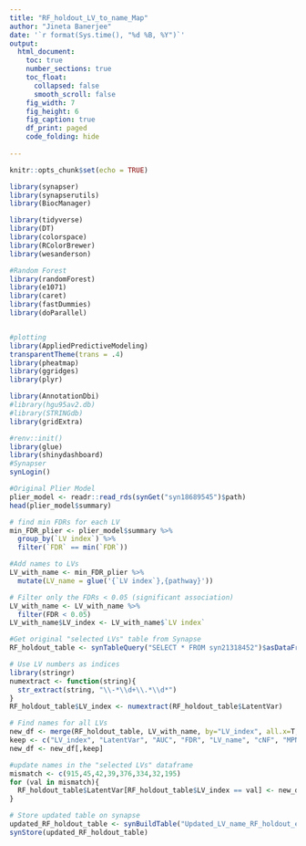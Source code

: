 ```yaml
---
title: "RF_holdout_LV_to_name_Map"
author: "Jineta Banerjee"
date: '`r format(Sys.time(), "%d %B, %Y")`'
output: 
  html_document:
    toc: true
    number_sections: true
    toc_float:
      collapsed: false
      smooth_scroll: false
    fig_width: 7
    fig_height: 6
    fig_caption: true
    df_print: paged
    code_folding: hide
    
---
```


```r
knitr::opts_chunk$set(echo = TRUE)
```

```r

library(synapser)
library(synapserutils)
library(BiocManager)

library(tidyverse)
library(DT)
library(colorspace)
library(RColorBrewer)
library(wesanderson)

#Random Forest
library(randomForest)
library(e1071)
library(caret)
library(fastDummies)
library(doParallel)


#plotting
library(AppliedPredictiveModeling)
transparentTheme(trans = .4)
library(pheatmap)
library(ggridges)
library(plyr)

library(AnnotationDbi)
#library(hgu95av2.db)
#library(STRINGdb)
library(gridExtra)

#renv::init()
library(glue)
library(shinydashboard)
#Synapser
synLogin()

```


```r

#Original Plier Model
plier_model <- readr::read_rds(synGet("syn18689545")$path)
head(plier_model$summary)

# find min FDRs for each LV
min_FDR_plier <- plier_model$summary %>% 
  group_by(`LV index`) %>% 
  filter(`FDR` == min(`FDR`))

#Add names to LVs
LV_with_name <- min_FDR_plier %>% 
  mutate(LV_name = glue('{`LV index`},{pathway}'))

# Filter only the FDRs < 0.05 (significant association)
LV_with_name <- LV_with_name %>% 
  filter(FDR < 0.05)
LV_with_name$LV_index <- LV_with_name$`LV index`

#Get original "selected LVs" table from Synapse
RF_holdout_table <- synTableQuery("SELECT * FROM syn21318452")$asDataFrame()

# Use LV numbers as indices
library(stringr)
numextract <- function(string){
  str_extract(string, "\\-*\\d+\\.*\\d*")
}
RF_holdout_table$LV_index <- numextract(RF_holdout_table$LatentVar)

# Find names for all LVs
new_df <- merge(RF_holdout_table, LV_with_name, by="LV_index", all.x=T, sort = F)
keep <- c("LV_index", "LatentVar", "AUC", "FDR", "LV_name", "cNF", "MPNST", "NF", "pNF")
new_df <- new_df[,keep]

#update names in the "selected LVs" dataframe
mismatch <- c(915,45,42,39,376,334,32,195)
for (val in mismatch){
  RF_holdout_table$LatentVar[RF_holdout_table$LV_index == val] <- new_df$LV_name[new_df$LV_index == val]
}

# Store updated table on synapse
updated_RF_holdout_table <- synBuildTable("Updated_LV_name_RF_holdout_ensemble", "syn21046734", RF_holdout_table[, c(3:8)])
synStore(updated_RF_holdout_table)

```


